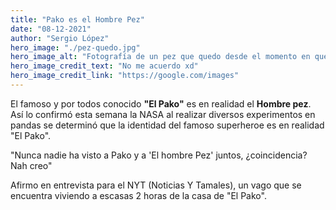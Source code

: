 ```yaml
---
title: "Pako es el Hombre Pez"
date: "08-12-2021"
author: "Sergio López"
hero_image: "./pez-quedo.jpg"
hero_image_alt: "Fotografía de un pez que quedo desde el momento en que nació"
hero_image_credit_text: "No me acuerdo xd"
hero_image_credit_link: "https://google.com/images"
---
```


El famoso y por todos conocido **"El Pako"** es en realidad el **Hombre pez**.
Así lo confirmó esta semana la NASA al realizar diversos experimentos en pandas
se determinó que la identidad del famoso superheroe es en realidad "El Pako".

"Nunca nadie ha visto a Pako y a 'El hombre Pez' juntos, ¿coincidencia? Nah creo"

Afirmo en entrevista para el NYT (Noticias Y Tamales), un vago que se encuentra
viviendo a escasas 2 horas de la casa de "El Pako".